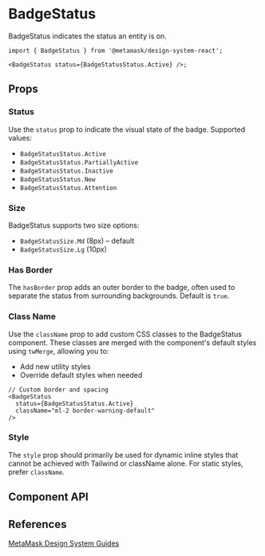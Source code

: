 

# BadgeStatus

BadgeStatus indicates the status an entity is on.

```tsx
import { BadgeStatus } from '@metamask/design-system-react';

<BadgeStatus status={BadgeStatusStatus.Active} />;
```

<Canvas of={BadgeStatusStories.Default} />

## Props

### Status

Use the `status` prop to indicate the visual state of the badge. Supported values:

- `BadgeStatusStatus.Active`
- `BadgeStatusStatus.PartiallyActive`
- `BadgeStatusStatus.Inactive`
- `BadgeStatusStatus.New`
- `BadgeStatusStatus.Attention`

<Canvas of={BadgeStatusStories.Status} />

### Size

BadgeStatus supports two size options:

- `BadgeStatusSize.Md` (8px) – default
- `BadgeStatusSize.Lg` (10px)

<Canvas of={BadgeStatusStories.Size} />

### Has Border

The `hasBorder` prop adds an outer border to the badge, often used to separate the status from surrounding backgrounds. Default is `true`.

<Canvas of={BadgeStatusStories.HasBorder} />

### Class Name

Use the `className` prop to add custom CSS classes to the BadgeStatus component. These classes are merged with the component's default styles using `twMerge`, allowing you to:

- Add new utility styles
- Override default styles when needed

```tsx
// Custom border and spacing
<BadgeStatus
  status={BadgeStatusStatus.Active}
  className="ml-2 border-warning-default"
/>
```

### Style

The `style` prop should primarily be used for dynamic inline styles that cannot be achieved with Tailwind or className alone. For static styles, prefer `className`.

## Component API

<Controls of={BadgeStatusStories.Default} />

## References

[MetaMask Design System Guides](https://www.notion.so/MetaMask-Design-System-Guides-Design-f86ecc914d6b4eb6873a122b83c12940)
